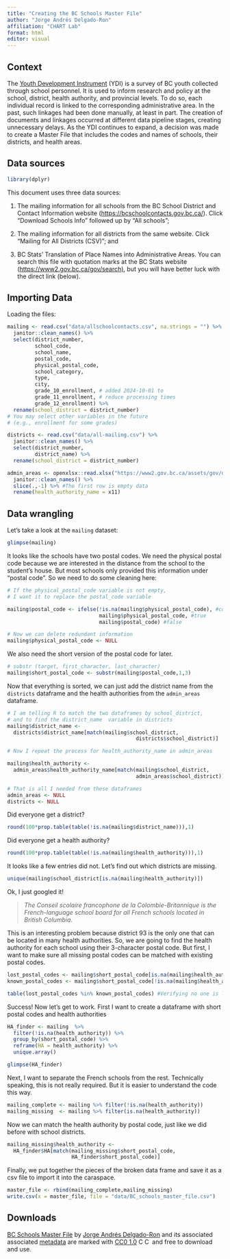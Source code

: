 ```yaml
---
title: "Creating the BC Schools Master File"
author: "Jorge Andrés Delgado-Ron"
affiliation: "CHART Lab"
format: html
editor: visual
---
```


## Context

The [Youth Development Instrument](https://chartlab.ca/about-ydi/) (YDI) is a survey of BC youth collected through school personnel. It is used to inform research and policy at the school, district, health authority, and provincial levels. To do so, each individual record is linked to the corresponding administrative area. In the past, such linkages had been done manually, at least in part. The creation of documents and linkages occurred at different data pipeline stages, creating unnecessary delays. As the YDI continues to expand, a decision was made to create a Master File that includes the codes and names of schools, their districts, and health areas.

## Data sources

```r
library(dplyr)
```

This document uses three data sources:

1.  The mailing information for all schools from the BC School District and Contact Information website (<https://bcschoolcontacts.gov.bc.ca/>). Click "Download Schools Info" followed up by "All schools";

2.  The mailing information for all districts from the same website. Click "Mailing for All Districts (CSV)"; and

3.  BC Stats' Translation of Place Names into Administrative Areas. You can search this file with quotation marks at the BC Stats website ([https://www2.gov.bc.ca/gov/search)](https://www2.gov.bc.ca/gov/search?id=2E4C7D6BCAA4470AAAD2DCADF662E6A0&q=%22Translation%20of%20Place%20Names%20into%20Administrative%20Areas%22), but you will have better luck with the direct link (below).

## Importing Data

Loading the files:

```r
mailing <- read.csv("data/allschoolcontacts.csv", na.strings = "") %>%
  janitor::clean_names() %>% 
  select(district_number, 
         school_code, 
         school_name, 
         postal_code,
         physical_postal_code,
         school_category, 
         type,
         city,
         grade_10_enrollment, # added 2024-10-01 to
         grade_11_enrollment, # reduce processing times
         grade_12_enrollment) %>% 
  rename(school_district = district_number)
# You may select other variables in the future 
# (e.g., enrollment for some grades)

districts <- read.csv("data/all-mailing.csv") %>%
  janitor::clean_names() %>% 
  select(district_number,
         district_name) %>% 
  rename(school_district = district_number)

admin_areas <- openxlsx::read.xlsx("https://www2.gov.bc.ca/assets/gov/data/geographic/land-use/administrative-boundaries/translation_place_names2019.xlsx", startRow = 4)%>% 
  janitor::clean_names() %>% 
  slice(.,-1) %>% #The first row is empty data
  rename(health_authority_name = x11) 
```

## Data wrangling

Let's take a look at the `mailing` dataset:

```r
glimpse(mailing)
```

It looks like the schools have two postal codes. We need the physical postal code because we are interested in the distance from the school to the student's house. But most schools only provided this information under "postal code". So we need to do some cleaning here:

```r
# If the physical_postal_code variable is not empty, 
# I want it to replace the postal_code variable

mailing$postal_code <- ifelse(!is.na(mailing$physical_postal_code), #condition
                              mailing$physical_postal_code, #true 
                              mailing$postal_code) #false

# Now we can delete redundant information
mailing$physical_postal_code <- NULL
```

We also need the short version of the postal code for later.

```r
# substr (target, first_character, last_character)
mailing$short_postal_code <- substr(mailing$postal_code,1,3)
```

Now that everything is sorted, we can just add the district name from the `districts` dataframe and the health authorities from the `admin_areas` dataframe.

```r
# I am telling R to match the two dataframes by school_district,
# and to find the district_name  variable in districts
mailing$district_name <-
  districts$district_name[match(mailing$school_district,
                                          districts$school_district)]

# Now I repeat the process for health_authority_name in admin_areas

mailing$health_authority <-
  admin_areas$health_authority_name[match(mailing$school_district,
                                          admin_areas$school_district)]

# That is all I needed from these dataframes
admin_areas <- NULL
districts <- NULL
```

Did everyone get a district?

```r
round(100*prop.table(table(!is.na(mailing$district_name))),1)
```

Did everyone get a health authority?

```r
round(100*prop.table(table(!is.na(mailing$health_authority))),1)
```

It looks like a few entries did not. Let's find out which districts are missing.

```r
unique(mailing$school_district[is.na(mailing$health_authority)])
```

Ok, I just googled it!

> *The Conseil scolaire francophone de la Colombie-Britannique is the French-language school board for all French schools located in British Columbia.*

This is an interesting problem because district 93 is the only one that can be located in many health authorities. So, we are going to find the health authority for each school using their 3-character postal code. But first, I want to make sure all missing postal codes can be matched with existing postal codes.

```r

lost_postal_codes <- mailing$short_postal_code[is.na(mailing$health_authority)]
known_postal_codes <- mailing$short_postal_code[!is.na(mailing$health_authority)]

table(lost_postal_codes %in% known_postal_codes) #Verifying no one is left behind

```

Success! Now let's get to work. First I want to create a dataframe with short postal codes and health authorities

```r
HA_finder <- mailing  %>% 
  filter(!is.na(health_authority)) %>% 
  group_by(short_postal_code) %>% 
  reframe(HA = health_authority) %>%
  unique.array() 

glimpse(HA_finder)
```

Next, I want to separate the French schools from the rest. Technically speaking, this is not really required. But it is easier to understand the code this way.

```r
mailing_complete <- mailing %>% filter(!is.na(health_authority))
mailing_missing  <- mailing %>% filter(is.na(health_authority))
```

Now we can match the health authority by postal code, just like we did before with school districts.

```r
mailing_missing$health_authority <-
  HA_finder$HA[match(mailing_missing$short_postal_code,
                     HA_finder$short_postal_code)]
```

Finally, we put together the pieces of the broken data frame and save it as a csv file to import it into the caraspace.

```r
master_file <- rbind(mailing_complete,mailing_missing)
write.csv(x = master_file, file = "data/BC_schools_master_file.csv")
```

## Downloads

[BC Schools Master File](https://jorgeandr3s.github.io/r-code-stories/data/BC_schools_master_file.csv) by [Jorge Andrés Delgado-Ron](https://jorgeandr3s.github.io/r-code-stories/) and its associated associated [metadata](data/BC_schools_master_file_metadata.xml) are marked with [CC0 1.0](https://creativecommons.org/publicdomain/zero/1.0/?ref=chooser-v1) <img src="img/cc-logo.f0ab4ebe.svg" alt="CC icon" style="width: 1em;"/><img src="img/cc-zero.f5450231.svg" alt="CC0 icon" style="width: 1em;"/> and free to download and use.
